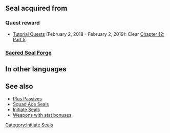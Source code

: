 {{Passive
|type=S
|exclusive=0
|1name=Initiate Seal Res 1
|1tagid=SID_鍛錬の証_魔防1
|alt1name=Resistance Plus 1
|1effect=Grants Res+1.
|1cost=30
|1next=-
|2name=Initiate Seal Res 2
|2tagid=SID_鍛錬の証_魔防2
|alt2name=Resistance Plus 2
|2effect=Grants Res+2.
|2cost=60
|2next=-
|3name=Initiate Seal Res 3
|3tagid=SID_鍛錬の証_魔防3
|alt3name=Resistance Plus 3
|3effect=Grants Res+3.
|3cost=120
|statModifiers1=0,0,0,0,1
|statModifiers2=0,0,0,0,2
|statModifiers3=0,0,0,0,3
|canUseMove={{MoveList|all}}
|canUseWeapon={{WeaponList|all}}
|properties=
}}
==Seal acquired from==
===Quest reward===
* [[Quests and Missions#Tutorial Quests|Tutorial Quests]] (February 2, 2018 - February 2, 2019): Clear [[The Mask Cracks|Chapter 12: Part 5]].
===[[Sacred Seal Forge]]===
{{SealCosts
|seals=Initiate Seal Res 1;Initiate Seal Res 2;Initiate Seal Res 3
|badgeColor=Transparent
|costs1=-
|costs2=60;200;50
|costs3=400;1000;100
}}
==In other languages==
{{OtherLanguages
|japanese=鍛錬の証・魔防
|german=Res.-Siegel
|spanishEU=Aptitud Res
|spanishLA=S. iniciado Res.
|french=Sceau initié Rés
|italian=Sigillo base Res
|chineseTW=鍛鍊之證・魔防
|portuguese=Selo inicial Res.
}}

==See also==
* [[Plus Passives]]
* [[Squad Ace Seals]]
* [[Initiate Seals]]
* [[:Category:Weapons with stat bonuses|Weapons with stat bonuses]]
{{Seals Navbox}}
[[Category:Initiate Seals]]